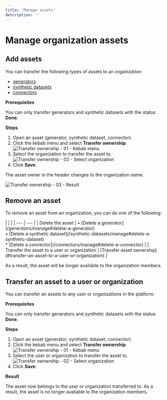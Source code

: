 ```yaml
---
title: 'Manage assets'
description: ''
---
```



# Manage organization assets

## Add assets

You can transfer the following types of assets to an organization:

- [generators](/generators)
- [synthetic datasets](/synthetic-datasets)
- [connectors](/connectors)

**Prerequisites**

You can only transfer generators and synthetic datasets with the status **Done**.

**Steps**

1. Open an asset (generator, synthetic dataset, connector).
2. Click the kebab menu and select **Transfer ownership**.
    <Image
        src="/docs/docimages/organizations/add-assets-01-select-transfer-ownership.webp"
        alt="Transfer ownership - 01 - Kebab menu"
        width={700}
        height={300}
    />
3. Select the organization to transfer the asset to.
    <Image
        src="/docs/docimages/organizations/add-assets-02-select-org.webp"
        alt="Transfer ownership - 02 - Select organization"
        width={700}
        height={300}
    />
4. Click **Save**.

The asset owner in the header changes to the organization name.

<Image 
    src="/docs/docimages/organizations/add-assets-03-result.webp"
    alt="Transfer ownership - 03 - Result"
    width={700}
    height={300}
/>

## Remove an asset

To remove an asset from an organization, you can do one of the following:

<div className="empty_header_table"></div>
| | |
| --- | --- |
| Delete the asset | • [Delete a generator](/generators/manage#delete-a-generator)<br />• [Delete a synthetic dataset](/synthetic-datasets/manage#delete-a-synthetic-dataset)<br />* [Delete a connector](/connectors/manage#delete-a-connector) |
| Transfer the asset to a user or organization | [Transfer asset ownership](#transfer-an-asset-to-a-user-or-organization) |

As a result, the asset will be longer available to the organization members.

## Transfer an asset to a user or organization

You can transfer an assets to any user or organizations in the platform.

**Prerequisites**

You can only transfer generators and synthetic datasets with the status **Done**.

**Steps**

1. Open an asset (generator, synthetic dataset, connector).
2. Click the kebab menu and select **Transfer ownership**.
    <Image
        src="/docs/docimages/organizations/add-assets-01-select-transfer-ownership.webp"
        alt="Transfer ownership - 01 - Kebab menu"
        width={700}
        height={300}
    />
3. Select the user or organization to transfer the asset to.
    <Image
        src="/docs/docimages/organizations/add-assets-02-select-org.webp"
        alt="Transfer ownership - 02 - Select organization"
        width={700}
        height={300}
    />
4. Click **Save**.

**Result**

The asset now belongs to the user or organization transferred to. As a result, the asset is no longer available to the organization members.